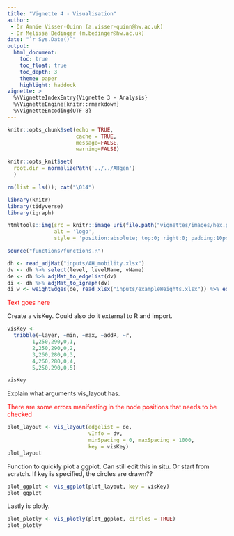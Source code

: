 ```yaml
---
title: "Vignette 4 - Visualisation"
author: 
 - Dr Annie Visser-Quinn (a.visser-quinn@hw.ac.uk)
 - Dr Melissa Bedinger (m.bedinger@hw.ac.uk)
date: "`r Sys.Date()`"
output: 
  html_document:
    toc: true
    toc_float: true
    toc_depth: 3
    theme: paper
    highlight: haddock
vignette: >
  %\VignetteIndexEntry{Vignette 3 - Analysis}
  %\VignetteEngine{knitr::rmarkdown}
  %\VignetteEncoding{UTF-8}
---
```

```r

knitr::opts_chunk$set(echo = TRUE, 
                      cache = TRUE, 
                      message=FALSE, 
                      warning=FALSE)

knitr::opts_knit$set(
  root.dir = normalizePath('../../AHgen')
  )

rm(list = ls()); cat("\014")

library(knitr)
library(tidyverse)
library(igraph)
```

```r
htmltools::img(src = knitr::image_uri(file.path("vignettes/images/hex.png")), 
               alt = 'logo', 
               style = 'position:absolute; top:0; right:0; padding:10px; max-width:20%')
```

```r
source("functions/functions.R")

dh <- read_adjMat("inputs/AH_mobility.xlsx") 
dv <- dh %>% select(level, levelName, vName)
de <- dh %>% adjMat_to_edgelist(dv)
di <- dh %>% adjMat_to_igraph(dv)
di_w <- weightEdges(de, read_xlsx("inputs/exampleWeights.xlsx")) %>% edgelist_to_igraph(dv)
```

<span style="color: red;">Text goes here</span>

Create a visKey. Could also do it external to R and import.

```r
visKey <-
  tribble(~layer, ~min, ~max, ~addR, ~r,
        1,250,290,0,1,
        2,250,290,0,2,
        3,260,280,0,3,
        4,260,280,0,4,
        5,250,290,0,5)

visKey
```

Explain what arguments vis_layout has.

<span style="color: red;">There are some errors manifesting in the node positions that needs to be checked</span>



```r
plot_layout <- vis_layout(edgelist = de, 
                          vInfo = dv, 
                          minSpacing = 0, maxSpacing = 1000, 
                          key = visKey)
plot_layout
```

Function to quickly plot a ggplot.
Can still edit this in situ.
Or start from scratch.
If key is specified, the circles are drawn??

```r
plot_ggplot <- vis_ggplot(plot_layout, key = visKey)
plot_ggplot
```

Lastly is plotly. 

```r
plot_plotly <- vis_plotly(plot_ggplot, circles = TRUE)
plot_plotly
```